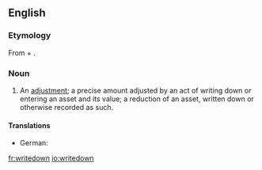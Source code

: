 ==English==

===Etymology===
From {{term|write}} + {{term|down}}.

===Noun===
{{en-noun}}

# {{context|accounting|lang=en}} An [[adjustment]]; a precise amount adjusted by an act of writing down or entering an asset and its value; a reduction of an asset, written down or otherwise recorded as such.

====Translations====
{{trans-top|adjustment; precise amount adjusted by an act of writing down an asset}}
* German: {{t+|de|Abschreibung|f}}
{{trans-mid}}
{{trans-bottom}}

[[fr:writedown]]
[[io:writedown]]